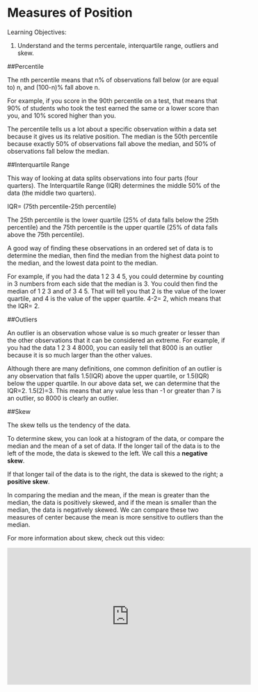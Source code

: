 
# Measures of Position

Learning Objectives:

1) Understand and the terms percentale, interquartile range, outliers and skew.  

##Percentile

The nth percentile means that n% of observations fall below (or are equal to) n, and (100-n)% fall above n.

For example, if you score in the 90th percentile on a test, that means that 90% of students who took the test earned the same or a lower score than you, and 10% scored higher than you.

The percentile tells us a lot about a specific observation within a data set because it gives us its relative position. The median is the 50th percentile because exactly 50% of observations fall above the median, and 50% of observations fall below the median.

##Interquartile Range

This way of looking at data splits observations into four parts (four quarters). The Interquartile Range (IQR) determines the middle 50% of the data (the middle two quarters).

IQR= (75th percentile-25th percentile)

The 25th percentile is the lower quartile (25% of data falls below the 25th percentile) and the 75th percentile is the upper quartile (25% of data falls above the 75th percentile).

A good way of finding these observations in an ordered set of data is to determine the median, then find the median from the highest data point to the median, and the lowest data point to the median.

For example, if you had the data 1 2 3 4 5, you could determine by counting in 3 numbers from each side that the median is 3. You could then find the median of 1 2 3 and of 3 4 5. That will tell you that 2 is the value of the lower quartile, and 4 is the value of the upper quartile. 4-2= 2, which means that the IQR= 2.

##Outliers

An outlier is an observation whose value is so much greater or lesser than the other observations that it can be considered an extreme. For example, if you had the data 1 2 3 4 8000, you can easily tell that 8000 is an outlier because it is so much larger than the other values.

Although there are many definitions, one common definition of an outlier is any observation that falls 1.5(IQR) above the upper quartile, or 1.5(IQR) below the upper quartile. In our above data set, we can determine that the IQR=2. 1.5(2)=3. This means that any value less than -1 or greater than 7 is an outlier, so 8000 is clearly an outlier.

##Skew

The skew tells us the tendency of the data.

To determine skew, you can look at a histogram of the data, or compare the median and the mean of a set of data. If the longer tail of the data is to the left of the mode, the data is skewed to the left. We call this a **negative skew**.

If that longer tail of the data is to the right, the data is skewed to the right; a **positive skew**.

In comparing the median and the mean, if the mean is greater than the median, the data is positively skewed, and if the mean is smaller than the median, the data is negatively skewed. We can compare these two measures of center because the mean is more sensitive to outliers than the median.

For more information about skew, check out this video:

<iframe width="560" height="315" src="https://youtube.com/embed/gzSbAkZE8jw" frameborder="0" allowfullscreen></iframe>
